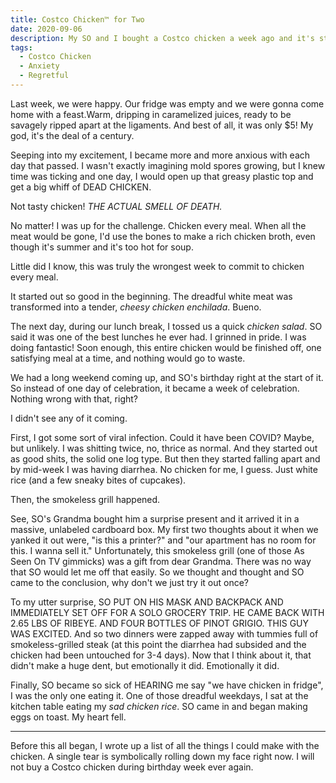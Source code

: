 ```yaml
---
title: Costco Chicken™ for Two
date: 2020-09-06
description: My SO and I bought a Costco chicken a week ago and it's still in the fridge.
tags:
  - Costco Chicken
  - Anxiety
  - Regretful
---
```


Last week, we were happy. Our fridge was empty and we were gonna come home with a feast.Warm, dripping in caramelized juices, ready to be savagely ripped apart at the ligaments. And best of all, it was only $5! My god, it's the deal of a century.

Seeping into my excitement, I became more and more anxious with each day that passed. I wasn't exactly imagining mold spores growing, but I knew time was ticking and one day, I would open up that greasy plastic top and get a big whiff of DEAD CHICKEN. 

Not tasty chicken! *THE ACTUAL SMELL OF DEATH.*

No matter! I was up for the challenge. Chicken every meal. When all the meat would be gone, I'd use the bones to make a rich chicken broth, even though it's summer and it's too hot for soup. 

Little did I know, this was truly the wrongest week to commit to chicken every meal. 

It started out so good in the beginning. The dreadful white meat was transformed into a tender, *cheesy chicken enchilada*. Bueno.

The next day, during our lunch break, I tossed us a quick *chicken salad*. SO said it was one of the best lunches he ever had. I grinned in pride. I was doing fantastic! Soon enough, this entire chicken would be finished off, one satisfying meal at a time, and nothing would go to waste.

We had a long weekend coming up, and SO's birthday right at the start of it. So instead of one day of celebration, it became a week of celebration. Nothing wrong with that, right? 

I didn't see any of it coming. 

First, I got some sort of viral infection. Could it have been COVID? Maybe, but unlikely. I was shitting twice, no, thrice as normal. And they started out as good shits, the solid one log type. But then they started falling apart and by mid-week I was having diarrhea. No chicken for me, I guess. Just white rice (and a few sneaky bites of cupcakes).

Then, the smokeless grill happened.

See, SO's Grandma bought him a surprise present and it arrived it in a massive, unlabeled cardboard box. My first two thoughts about it when we yanked it out were, "is this a printer?" and "our apartment has no room for this. I wanna sell it." Unfortunately, this smokeless grill (one of those As Seen On TV gimmicks) was a gift from dear Grandma. There was no way that SO would let me off that easily. So we thought and thought and SO came to the conclusion, why don't we just try it out once?

To my utter surprise, SO PUT ON HIS MASK AND BACKPACK AND IMMEDIATELY SET OFF FOR A SOLO GROCERY TRIP. HE CAME BACK WITH 2.65 LBS OF RIBEYE. AND FOUR BOTTLES OF PINOT GRIGIO. THIS GUY WAS EXCITED. And so two dinners were zapped away with tummies full of smokeless-grilled steak (at this point the diarrhea had subsided and the chicken had been untouched for 3-4 days). Now that I think about it, that didn't make a huge dent, but emotionally it did. Emotionally it did.

Finally, SO became so sick of HEARING me say "we have chicken in fridge", I was the only one eating it. One of those dreadful weekdays, I sat at the kitchen table eating my *sad chicken rice*. SO came in and began making eggs on toast. My heart fell.

---

Before this all began, I wrote up a list of all the things I could make with the chicken. A single tear is symbolically rolling down my face right now. I will not buy a Costco chicken during birthday week ever again.